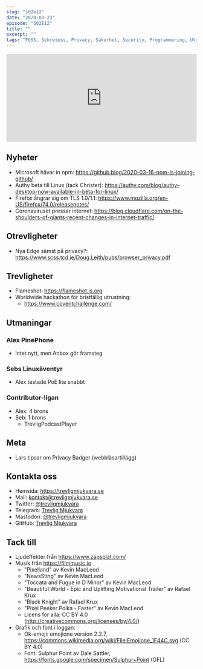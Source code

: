 ```yaml
---
slug: "s02e12"
date: "2020-03-23"
episode: "S02E12"
title: ""
excerpt: ""
tags: "FOSS, Sekretess, Privacy, Säkerhet, Security, Programmering, Utveckling, RaspberryPi, PinePhone, Technology, Linux, Open Source"
---
```



<SEO title="S02E12 - " />
<div style="width: 100%;">
  <iframe
    src="https://open.spotify.com/embed-podcast/episode/2XMxn1qv8Rom3njMVKk341"
    width="100%"
    height="232"
    frameborder="0"
    allowtransparency="true"
    allow="encrypted-media"
  ></iframe>
</div>

## Nyheter

- Microsoft håvar in npm: https://github.blog/2020-03-16-npm-is-joining-github/
- Authy beta till Linux (tack Christer): https://authy.com/blog/authy-desktop-now-available-in-beta-for-linux/
- Firefox ångrar sig om TLS 1.0/1.1: https://www.mozilla.org/en-US/firefox/74.0/releasenotes/
- Coronaviruset pressar internet: https://blog.cloudflare.com/on-the-shoulders-of-giants-recent-changes-in-internet-traffic/

## Otrevligheter

- Nya Edge sämst på privacy?: https://www.scss.tcd.ie/Doug.Leith/pubs/browser_privacy.pdf

## Trevligheter

- Flameshot: https://flameshot.js.org
- Worldwide hackathon för bristfällig utrustning:
  - https://www.coventchallenge.com/

## Utmaningar

### Alex PinePhone
- Intet nytt, men Anbox gör framsteg
### Sebs Linuxäventyr
- Alex testade PoE lite snabbt
### Contributor-ligan
- Alex: 4 brons
- Seb: 1 brons
  - TrevligPodcastPlayer

## Meta
- Lars tipsar om Privacy Badger (webbläsartillägg)

## Kontakta oss

- Hemsida: https://trevligmjukvara.se
- Mail: kontakt@trevligmjukvara.se
- Twitter: [@trevligmjukvara](https://twitter.com/trevligmjukvara)
- Telegram: [Trevlig Mjukvara](https://t.me/trevligmjukvara)
- Mastodon: [@trevligmjukvara](https://mastodon.linuxkompis.se/@trevligmjukvara)
- GitHub: [Trevlig Mjukvara](https://github.com/trevligmjukvara)

## Tack till

- Ljudeffekter från https://www.zapsplat.com/
- Musik från https://filmmusic.io
  - "Pixelland" av Kevin MacLeod
  - "NewsSting" av Kevin MacLeod
  - "Toccata and Fugue in D Minor" av Kevin MacLeod
  - "Beautiful World - Epic and Uplifting Motivational Trailer" av Rafael Krux
  - "Black Knight" av Rafael Krux
  - "Pixel Peeker Polka - Faster" av Kevin MacLeod
  - Licens för alla: CC BY 4.0 (http://creativecommons.org/licenses/by/4.0/)
- Grafik och font i loggan:
  - Ok-emoji: emojione version 2.2.7, https://commons.wikimedia.org/wiki/File:Emojione_1F44C.svg (CC BY 4.0)
  - Font: Sulphur Point av Dale Sattler, https://fonts.google.com/specimen/Sulphur+Point (OFL)
